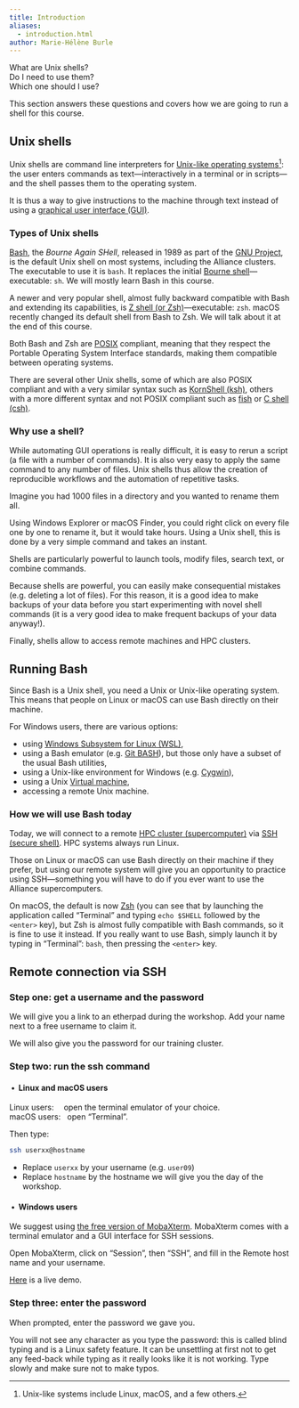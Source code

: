 ```yaml
---
title: Introduction
aliases:
  - introduction.html
author: Marie-Hélène Burle
---
```


:::{.def}

What are Unix shells? \
Do I need to use them? \
Which one should I use?

This section answers these questions and covers how we are going to run a shell for this course.

:::

## Unix shells

Unix shells are command line interpreters for [Unix-like operating systems](https://en.wikipedia.org/wiki/Unix-like)[^1]: the user enters commands as text—interactively in a terminal or in scripts—and the shell passes them to the operating system.

[^1]: Unix-like systems include Linux, macOS, and a few others.

It is thus a way to give instructions to the machine through text instead of using a [graphical user interface (GUI)](https://en.wikipedia.org/wiki/Graphical_user_interface).

### Types of Unix shells

[Bash](https://en.wikipedia.org/wiki/Bash_(Unix_shell)), the *Bourne Again SHell*, released in 1989 as part of the [GNU Project](https://en.wikipedia.org/wiki/GNU_Project), is the default Unix shell on most systems, including the Alliance clusters. The executable to use it is `bash`. It replaces the initial [Bourne shell](https://en.wikipedia.org/wiki/Bourne_shell)—executable: `sh`. We will mostly learn Bash in this course.

A newer and very popular shell, almost fully backward compatible with Bash and extending its capabilities, is [Z shell (or Zsh)](https://en.wikipedia.org/wiki/Z_shell)—executable: `zsh`. macOS recently changed its default shell from Bash to Zsh. We will talk about it at the end of this course.

Both Bash and Zsh are [POSIX](https://en.wikipedia.org/wiki/POSIX) compliant, meaning that they respect the Portable Operating System Interface standards, making them compatible between operating systems.

There are several other Unix shells, some of which are also POSIX compliant and with a very similar syntax such as [KornShell (ksh)](https://en.wikipedia.org/wiki/KornShell), others with a more different syntax and not POSIX compliant such as [fish](https://fishshell.com/) or [C shell (csh)](https://en.wikipedia.org/wiki/C_shell).

### Why use a shell?

While automating GUI operations is really difficult, it is easy to rerun a script (a file with a number of commands). It is also very easy to apply the same command to any number of files. Unix shells thus allow the creation of reproducible workflows and the automation of repetitive tasks.

:::{.note}

Imagine you had 1000 files in a directory and you wanted to rename them all.

Using Windows Explorer or macOS Finder, you could right click on every file one by one to rename it, but it would take hours. Using a Unix shell, this is done by a very simple command and takes an instant.

:::

Shells are particularly powerful to launch tools, modify files, search text, or combine commands.

:::{.note}

Because shells are powerful, you can easily make consequential mistakes (e.g. deleting a lot of files). For this reason, it is a good idea to make backups of your data before you start experimenting with novel shell commands (it is a very good idea to make frequent backups of your data anyway!).

:::

Finally, shells allow to access remote machines and HPC clusters.

## Running Bash

Since Bash is a Unix shell, you need a Unix or Unix-like operating system. This means that people on Linux or macOS can use Bash directly on their machine.

For Windows users, there are various options:

- using [Windows Subsystem for Linux (WSL)](https://en.wikipedia.org/wiki/Windows_Subsystem_for_Linux),
- using a Bash emulator (e.g. [Git BASH](https://gitforwindows.org/)), but those only have a subset of the usual Bash utilities,
- using a Unix-like environment for Windows (e.g. [Cygwin](https://en.wikipedia.org/wiki/Cygwin)),
- using a Unix [Virtual machine](https://en.wikipedia.org/wiki/Virtual_machine),
- accessing a remote Unix machine.

### How we will use Bash today

Today, we will connect to a remote [HPC cluster (supercomputer)](https://en.wikipedia.org/wiki/High-performance_computing) via [SSH (secure shell)](https://en.wikipedia.org/wiki/Secure_Shell). HPC systems always run Linux.

Those on Linux or macOS can use Bash directly on their machine if they prefer, but using our remote system will give you an opportunity to practice using SSH—something you will have to do if you ever want to use the Alliance supercomputers.

:::{.note}

On macOS, the default is now [Zsh](https://en.wikipedia.org/wiki/Z_shell) (you can see that by launching the application called "Terminal" and typing `echo $SHELL` followed by the `<enter>` key), but Zsh is almost fully compatible with Bash commands, so it is fine to use it instead. If you really want to use Bash, simply launch it by typing in "Terminal": `bash`, then pressing the `<enter>` key.

:::

## Remote connection via SSH

### Step one: get a username and the password

We will give you a link to an etherpad during the workshop. Add your name next to a free username to claim it.

We will also give you the password for our training cluster.

### Step two: run the ssh command

#### &nbsp;•&nbsp; Linux and macOS users

Linux users: &ensp;&ensp;open the terminal emulator of your choice.\
macOS users: &nbsp;&nbsp;open "Terminal".

Then type:

```.bash
ssh userxx@hostname
```

:::{.note}

- Replace `userxx` by your username (e.g. `user09`)
- Replace `hostname` by the hostname we will give you the day of the workshop.

:::

#### &nbsp;•&nbsp; Windows users

We suggest using [the free version of MobaXterm](https://mobaxterm.mobatek.net/download.html). MobaXterm comes with a terminal emulator and a GUI interface for SSH sessions.

Open MobaXterm, click on "Session", then "SSH", and fill in the Remote host name and your username.

:::{.note}

[Here](https://mobaxterm.mobatek.net/demo.html) is a live demo.

:::

### Step three: enter the password

When prompted, enter the password we gave you.

[You will not see any character as you type the password: this is called blind typing and is a Linux safety feature. It can be unsettling at first not to get any feed-back while typing as it really looks like it is not working. Type slowly and make sure not to make typos.]{.emph}
